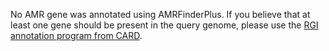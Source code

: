 No AMR gene was annotated using AMRFinderPlus. If you believe that at least one gene should be present in the query genome, please use the [RGI annotation program from CARD](https://card.mcmaster.ca/analyze/rgi).